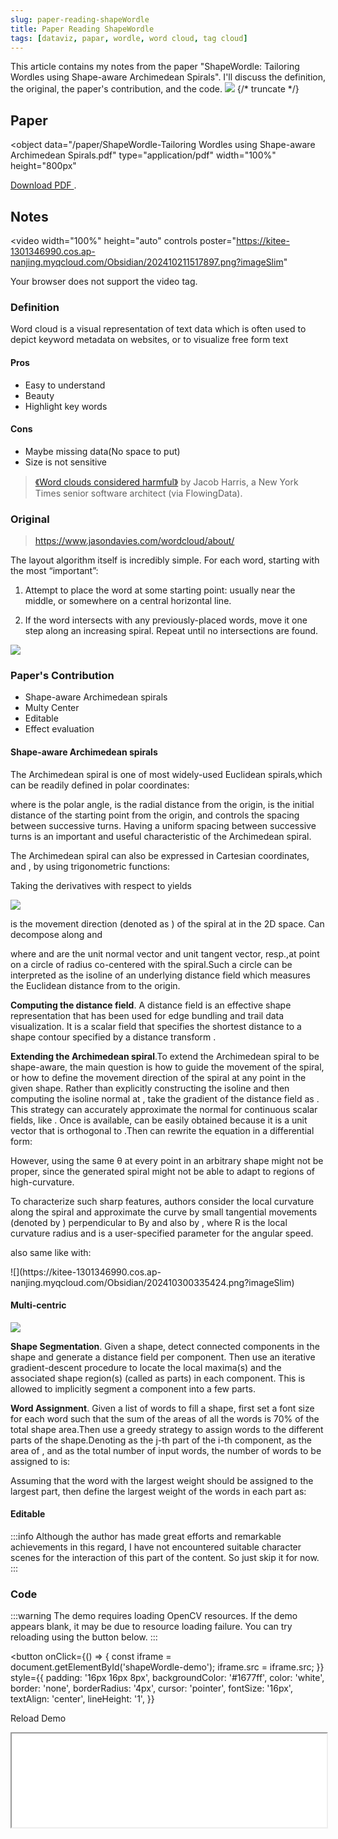 ```yaml
---
slug: paper-reading-shapeWordle
title: Paper Reading ShapeWordle
tags: [dataviz, papar, wordle, word cloud, tag cloud]
---
```



This article contains my notes from the paper "ShapeWordle: Tailoring Wordles using Shape-aware Archimedean Spirals". I'll discuss the definition, the original, the paper's contribution, and the code.
![](https://kitee-1301346990.cos.ap-nanjing.myqcloud.com/Obsidian/202410211517897.png?imageSlim)
{/* truncate */}

## Paper

<object
  data="/paper/ShapeWordle-Tailoring Wordles using Shape-aware Archimedean Spirals.pdf"
  type="application/pdf"
  width="100%"
  height="800px"
>
  <a href="/paper/ShapeWordle-Tailoring Wordles using Shape-aware Archimedean Spirals.pdf">
    Download PDF
  </a>
  .
</object>

## Notes

<video
  width="100%"
  height="auto"
  controls
  poster="https://kitee-1301346990.cos.ap-nanjing.myqcloud.com/Obsidian/202410211517897.png?imageSlim"
>
  <source src="/video/ShapeWordle.mp4" type="video/mp4" />
  Your browser does not support the video tag.
</video>

### Definition

Word cloud is a visual representation of text data which is often used to depict keyword metadata on websites, or to visualize free form text

#### Pros

- Easy to understand
- Beauty
- Highlight key words

#### Cons

- Maybe missing data(No space to put)
- Size is not sensitive

> [《Word clouds considered harmful》](https://www.niemanlab.org/2011/10/word-clouds-considered-harmful/) by Jacob Harris, a New York Times senior software architect (via FlowingData).

### Original

> https://www.jasondavies.com/wordcloud/about/

The layout algorithm itself is incredibly simple. For each word, starting with the most “important”:

1. Attempt to place the word at some starting point: usually near the middle, or somewhere on a central horizontal line.

2. If the word intersects with any previously-placed words, move it one step along an increasing spiral. Repeat until no intersections are found.

![](https://kitee-1301346990.cos.ap-nanjing.myqcloud.com/Obsidian/202410211603697.png?imageSlim)

### Paper's Contribution

- Shape-aware Archimedean spirals
- Multy Center
- Editable
- Effect evaluation

#### Shape-aware Archimedean spirals

The Archimedean spiral is one of most widely-used Euclidean spirals,which can be readily defined in polar coordinates:

<BlockMath math="r(\theta) = m\theta + b" />

where <InlineMath math="\theta" /> is the polar angle, <InlineMath math="r" /> is the radial distance from the origin, <InlineMath math="b = r(0)" /> is the initial distance of the starting point from the origin, and <InlineMath math="m" /> controls the spacing between successive turns. Having a uniform spacing <InlineMath math="2m\pi" /> between successive turns is an important and useful characteristic of the Archimedean spiral.

The Archimedean spiral can also be expressed in Cartesian coordinates, <InlineMath math="x" /> and <InlineMath math="y" />, by using trigonometric functions:

<BlockMath math="\left(\begin{array}{c}x\\y\end{array}\right) = r(\theta)\left(\begin{array}{c}cos\theta\\sin\theta\end{array}\right)" />

Taking the derivatives with respect to <InlineMath math="\theta" /> yields

<BlockMath math="\left\{\begin{array}{l}{\frac{dx}{d\theta} = mcos\theta-r(\theta)sin\theta}\\{\frac{dy}{d\theta} = msin\theta+r(\theta)cos\theta}\end{array}\right." />

![](https://kitee-1301346990.cos.ap-nanjing.myqcloud.com/Obsidian/202410211802686.png?imageSlim)

<InlineMath math="(\frac{dx}{d\theta},\frac{dy}{d\theta})" /> is the movement direction
(denoted as <InlineMath math="U" />) of the spiral at <InlineMath math="(x,y)" /> in
the 2D space. Can decompose <InlineMath math="U" /> along <InlineMath math="N=(cos\theta, sin\theta)^T" /> and <InlineMath math="T=(-sin\theta, cos\theta)^T" />

<BlockMath math="U = m \left(\begin{array}{c}cos\theta\\sin\theta\end{array}\right) + r(\theta) \left(\begin{array}{c}-sin\theta\\cos\theta\end{array}\right) = mN + r(\theta)T" />

where <InlineMath math="N" /> and <InlineMath math="T" /> are the unit normal vector and unit tangent vector, resp.,at point <InlineMath math="(x,y)" /> on a circle of radius <InlineMath math="\sqrt{x^2+y^2}" /> co-centered with the spiral.Such a circle can be interpreted as
the isoline of an underlying distance field <InlineMath math="\phi(x,y) = \sqrt{x^2+y^2}" /> which measures the Euclidean distance from <InlineMath math="(x,y)" /> to the origin.

**Computing the distance field**. A distance field is an effective shape representation that has been used for edge bundling and trail data visualization. It is a scalar field that specifies the shortest distance to a shape contour specified by a distance transform <InlineMath math="R^2 \rightarrow R_+" />.

<BlockMath math="\phi(p\in R^2,\Omega) = min_{q\in\Omega}||p-q||" />

**Extending the Archimedean spiral**.To extend the Archimedean spiral to be shape-aware, the main question is how to guide the movement of the spiral, or how to define the movement direction of the spiral at any point <InlineMath math="p" /> in the given shape. Rather than explicitly constructing the isoline and then computing the isoline normal at <InlineMath math="p" />, take the gradient of the distance field as <InlineMath math="N" />. This strategy can accurately approximate the normal for continuous scalar fields, like <InlineMath math="\phi" />. Once <InlineMath math="N" /> is available, <InlineMath math="T" /> can be easily obtained because it is a unit vector that is orthogonal to <InlineMath math="N" />.Then can rewrite the equation in a differential form:

<BlockMath math="\left(\begin{array}{c}dx\\dy\end{array}\right) = md\theta N + rd\theta T" />

However, using the same θ at every point in an arbitrary shape might not be proper, since the generated spiral might not be able to adapt to regions of high-curvature.

To characterize such sharp features, authors consider the local curvature along the spiral and approximate the curve by small tangential movements (denoted by <InlineMath math="ds" />) perpendicular to <InlineMath math="N" /> By <InlineMath math="Rd\eta" /> and also by <InlineMath math="Rd\theta" />, where R is the local curvature radius and <InlineMath math="\eta" /> is a user-specified parameter for the angular speed.

<BlockMath math="d\theta = \frac{Rd\eta}{r}" />

also same like with:

<BlockMath math="\left(\begin{array}{c}dx\\dy\end{array}\right) = \frac{mRd\eta}{r}N + Rd\eta T" />
![](https://kitee-1301346990.cos.ap-nanjing.myqcloud.com/Obsidian/202410300335424.png?imageSlim)

#### Multi-centric

![](https://kitee-1301346990.cos.ap-nanjing.myqcloud.com/Obsidian/202410300345513.png?imageSlim)

**Shape Segmentation**. Given a shape, detect connected components in the shape and generate a distance field per component. Then use an iterative gradient-descent procedure to locate the local maxima(s) and the associated shape region(s) (called as parts) in each component. This is allowed to implicitly segment a component into a few parts.

**Word Assignment**. Given a list of words to fill a shape, first set a font size for each word such that the sum of the areas of all the words is 70% of the total shape area.Then use a greedy strategy to assign words to the different parts of the shape.Denoting <InlineMath math="p_{i,j}" /> as the j-th part of the i-th component, <InlineMath math="A_{i,j}" /> as the area of <InlineMath math="p_{i,j}" />, and <InlineMath math="N" /> as the total number of input words, the number of words to be assigned to <InlineMath math="p_{i,j}" /> is:

<BlockMath math="\frac{A_{i,j}}{\sum_{u}\sum_{v}A_{u,v}}N" />

Assuming that the word with the largest weight should be assigned to the largest part, then define the largest weight of the words in each part as:

<BlockMath math="W_{i,j} = \frac{A_{i,j}}{max_{u,v}A_{u,v}}" />

#### Editable

:::info
Although the author has made great efforts and remarkable achievements in this regard, I have not encountered suitable character scenes for the interaction of this part of the content. So just skip it for now.
:::

### Code

:::warning
The demo requires loading OpenCV resources. If the demo appears blank, it may be due to resource loading failure. You can try reloading using the button below.
:::

<button
  onClick={() => {
    const iframe = document.getElementById('shapeWordle-demo');
    iframe.src = iframe.src;
  }}
  style={{
    padding: '16px 16px 8px',
    backgroundColor: '#1677ff',
    color: 'white',
    border: 'none',
    borderRadius: '4px',
    cursor: 'pointer',
    fontSize: '16px',
    textAlign: 'center',
    lineHeight: '1',
  }}
>
  Reload Demo
</button>

<iframe
  id="shapeWordle-demo"
  src="/demo/ShapeWordle/index.html"
  width="100%"
  style={{ border: 'none' }}
  onLoad={(e) => {
    // Adjust iframe height to match content
    const iframe = e.target;
    iframe.style.height =
      iframe.contentWindow.document.documentElement.scrollHeight + 'px';
  }}
/>

:::tip

In the demo above, the code for ShapeWordle has been reorganized by me. If you need to view the original source code of the paper, please visit https://github.com/RealKai42/Shape_Wordle.  
I'm not sure the code is 100% correct. Some place maybe need correct and optimize.
:::
